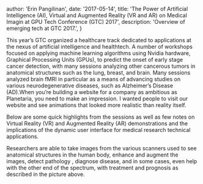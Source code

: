 
  author: 'Erin Pangilinan',
  date: '2017-05-14',
  title: 'The Power of Artificial Intelligence (AI), Virtual and Augmented Reality (VR and AR) on Medical Imagin at GPU Tech Conference (GTC) 2017',
  description:
    'Overview of emerging tech at GTC 2017.',
}


This year’s GTC organized a healthcare track dedicated to applications at the nexus of artificial intelligence and healthtech. A number of workshops focused on applying machine learning algorithms using Nvidia hardware, Graphical Processing Units (GPUs), to predict the onset of early stage cancer detection, with many sessions analyzing other cancerous tumors in anatomical structures such as the lung, breast, and brain. Many sessions analyzed brain fMRI in particular as a means of advancing studies on various neurodegenerative diseases, such as Alzheimer’s Disease (AD).When you’re building a website for a company as ambitious as Planetaria, you need to make an impression. I wanted people to visit our website and see animations that looked more realistic than reality itself.

Below are some quick highlights from the sessions as well as few notes on Virtual Reality (VR) and Augmented Reality (AR) demonstrations and the implications of the dynamic user interface for medical research technical applications.

Researchers are able to take images from the various scanners used to see anatomical structures in the human body, enhance and augment the images, detect pathology , diagnose disease, and in some cases, even help with the other end of the spectrum, with treatment and prognosis as described in the picture above.
